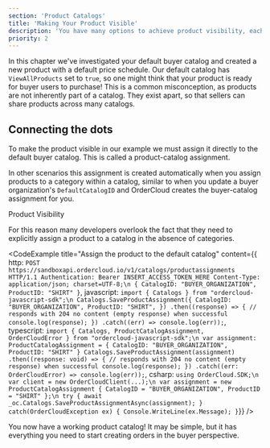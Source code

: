 ```yaml
---
section: 'Product Catalogs'
title: 'Making Your Product Visible'
description: 'You have many options to achieve product visibility, each with a unique purpose. The path you take depends on your business requirements.'
priority: 2
---
```


In this chapter we've investigated your default buyer catalog and created a new product with a default price schedule. Our default catalog has `ViewAllProducts` set to `true`, so one might think that your product is ready for buyer users to purchase! This is a common misconception, as products are not inherently part of a catalog. They exist apart, so that sellers can share products across many catalogs.

## Connecting the dots
To make the product visible in our example we must assign it directly to the default buyer catalog. This is called a product-catalog assignment. 

In other scenarios this assignment is created automatically when you assign products to a category within a catalog, similar to when you update a buyer organization's `DefaultCatalogID` and OrderCloud creates the buyer-catalog assignment for you.

<ContentLink to="/knowledge-base/product-visibility" subtitle="Further Reading">Product Visibility</ContentLink>

For this reason many developers overlook the fact that they need to explicitly assign a product to a catalog in the absence of categories.

<CodeExample
  title="Assign the product to the default catalog"
  content={{
    http: `POST https://sandboxapi.ordercloud.io/v1/catalogs/productassignments HTTP/1.1
Authentication: Bearer INSERT_ACCESS_TOKEN_HERE
Content-Type: application/json; charset=UTF-8;\n
{
    CatalogID: "BUYER_ORGANIZATION",
    ProductID: "SHIRT"
}`,
javascript: `import { Catalogs } from "ordercloud-javascript-sdk";\n
Catalogs.SaveProductAssignment({
  CatalogID: "BUYER_ORGANIZATION",
  ProductID: "SHIRT",
})
  .then((response) => {
    // responds with 204 no content (empty response) when successful
    console.log(response);
  })
  .catch((err) => console.log(err));`,
typescript: `import { Catalogs, ProductCatalogAssignment, OrderCloudError } from "ordercloud-javascript-sdk";\n
var assignment: ProductCatalogAssignment = {
  CatalogID: "BUYER_ORGANIZATION",
  ProductID: "SHIRT"
}
Catalogs.SaveProductAssignment(assignment)
  .then((response: void) => {
    // responds with 204 no content (empty response) when successful
    console.log(response);
  })
  .catch((err: OrderCloudError) => console.log(err));`,
csharp: `using OrderCloud.SDK;\n
var client = new OrderCloudClient(...);\n
var assignment = new ProductCatalogAssignment {
    CatalogID = "BUYER_ORGANIZATION",
    ProductID = "SHIRT"
};\n
try {
    await _oc.Catalogs.SaveProductAssignmentAsync(assignment);
} catch(OrderCloudException ex) {
    Console.WriteLine(ex.Message);
}`}}
/>

You now have a working product catalog! It may be simple, but it has everything you need to start creating orders in the buyer perspective.
